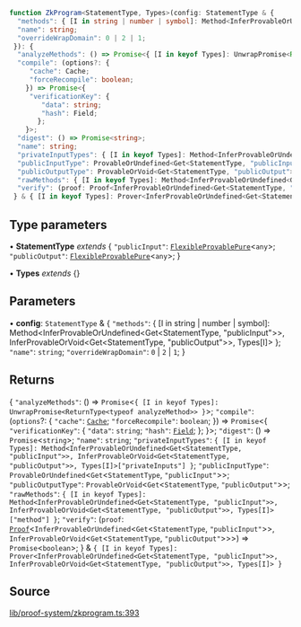 ```ts
function ZkProgram<StatementType, Types>(config: StatementType & {
  "methods": { [I in string | number | symbol]: Method<InferProvableOrUndefined<Get<StatementType, "publicInput">>, InferProvableOrVoid<Get<StatementType, "publicOutput">>, Types[I]> };
  "name": string;
  "overrideWrapDomain": 0 | 2 | 1;
 }): {
  "analyzeMethods": () => Promise<{ [I in keyof Types]: UnwrapPromise<ReturnType<typeof analyzeMethod>> }>;
  "compile": (options?: {
     "cache": Cache;
     "forceRecompile": boolean;
    }) => Promise<{
     "verificationKey": {
        "data": string;
        "hash": Field;
       };
    }>;
  "digest": () => Promise<string>;
  "name": string;
  "privateInputTypes": { [I in keyof Types]: Method<InferProvableOrUndefined<Get<StatementType, "publicInput">>, InferProvableOrVoid<Get<StatementType, "publicOutput">>, Types[I]>["privateInputs"] };
  "publicInputType": ProvableOrUndefined<Get<StatementType, "publicInput">>;
  "publicOutputType": ProvableOrVoid<Get<StatementType, "publicOutput">>;
  "rawMethods": { [I in keyof Types]: Method<InferProvableOrUndefined<Get<StatementType, "publicInput">>, InferProvableOrVoid<Get<StatementType, "publicOutput">>, Types[I]>["method"] };
  "verify": (proof: Proof<InferProvableOrUndefined<Get<StatementType, "publicInput">>, InferProvableOrVoid<Get<StatementType, "publicOutput">>>) => Promise<boolean>;
 } & { [I in keyof Types]: Prover<InferProvableOrUndefined<Get<StatementType, "publicInput">>, InferProvableOrVoid<Get<StatementType, "publicOutput">>, Types[I]> }
```

## Type parameters

• **StatementType** *extends* \{
  `"publicInput"`: [`FlexibleProvablePure`](../type-aliases/FlexibleProvablePure.mdx)\<`any`\>;
  `"publicOutput"`: [`FlexibleProvablePure`](../type-aliases/FlexibleProvablePure.mdx)\<`any`\>;
 \}

• **Types** *extends* \{\}

## Parameters

• **config**: `StatementType` & \{
  `"methods"`: \{ [I in string \| number \| symbol]: Method\<InferProvableOrUndefined\<Get\<StatementType, "publicInput"\>\>, InferProvableOrVoid\<Get\<StatementType, "publicOutput"\>\>, Types[I]\> \};
  `"name"`: `string`;
  `"overrideWrapDomain"`: `0` \| `2` \| `1`;
 \}

## Returns

\{
  `"analyzeMethods"`: () => `Promise`\<`{ [I in keyof Types]: UnwrapPromise<ReturnType<typeof analyzeMethod>> }`\>;
  `"compile"`: (`options`?: \{
     `"cache"`: [`Cache`](../type-aliases/Cache.mdx);
     `"forceRecompile"`: `boolean`;
    \}) => `Promise`\<\{
     `"verificationKey"`: \{
        `"data"`: `string`;
        `"hash"`: [`Field`](../type-aliases/Field.mdx);
       \};
    \}\>;
  `"digest"`: () => `Promise`\<`string`\>;
  `"name"`: `string`;
  `"privateInputTypes"`: `{ [I in keyof Types]: Method<InferProvableOrUndefined<Get<StatementType, "publicInput">>, InferProvableOrVoid<Get<StatementType, "publicOutput">>, Types[I]>["privateInputs"] }`;
  `"publicInputType"`: `ProvableOrUndefined`\<`Get`\<`StatementType`, `"publicInput"`\>\>;
  `"publicOutputType"`: `ProvableOrVoid`\<`Get`\<`StatementType`, `"publicOutput"`\>\>;
  `"rawMethods"`: `{ [I in keyof Types]: Method<InferProvableOrUndefined<Get<StatementType, "publicInput">>, InferProvableOrVoid<Get<StatementType, "publicOutput">>, Types[I]>["method"] }`;
  `"verify"`: (`proof`: [`Proof`](../classes/Proof.mdx)\<`InferProvableOrUndefined`\<`Get`\<`StatementType`, `"publicInput"`\>\>, `InferProvableOrVoid`\<`Get`\<`StatementType`, `"publicOutput"`\>\>\>) => `Promise`\<`boolean`\>;
 \} & `{ [I in keyof Types]: Prover<InferProvableOrUndefined<Get<StatementType, "publicInput">>, InferProvableOrVoid<Get<StatementType, "publicOutput">>, Types[I]> }`

## Source

[lib/proof-system/zkprogram.ts:393](https://github.com/o1-labs/o1js/blob/1ed4125b454628ef1e3e4d32dd416718a59702b8/src/lib/proof-system/zkprogram.ts#L393)
